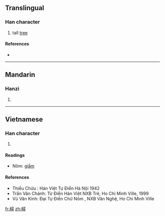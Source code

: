 {{also|桪}}
==Translingual==

===Han character===
{{Han char|rn=75|rad=木|as=12|sn=16|four=|canj=木尸一戈 (DSMI)}}

# tall [[tree]]

====References====
* {{Han ref|kx=0551.200|dkj=15487|dj=0939.210|hdz=21296.110|uh=6A33|ud=27187}}

----

==Mandarin==

===Hanzi===
{{cmn-hanzi|pin=[[xín]] ([[xin2]])|wg=hsin<sup>2</sup>}}

# {{defn|Mandarin|sort=木12}}

----

==Vietnamese==

===Han character===
{{vi-hantu| [[tầm]] |rs=木12}}

# {{defn|Vietnamese|sort=木12}}

====Readings====
* Nôm: [[giầm]]

====References====
* Thiều Chửu : Hán Việt Tự Điển  Hà Nội 1942
* Trần Văn Chánh: Từ Điển Hán Việt NXB Trẻ, Ho Chi Minh Ville, 1999
* Vũ Văn Kính: Đại Tự Điển Chữ Nôm , NXB Văn Nghệ, Ho Chi Minh Ville

[[fr:樳]]
[[zh:樳]]